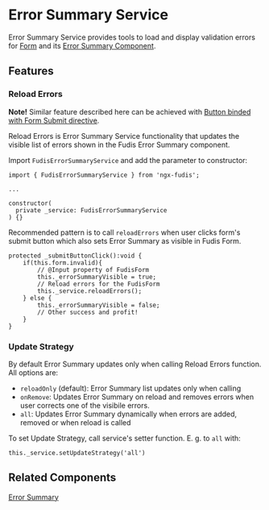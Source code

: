 
<Meta title="Services/Error Summary" />

# Error Summary Service

Error Summary Service provides tools to load and display validation errors for [Form](/docs/components-form-form--documentation) and its [Error Summary Component](/docs/components-form-error-summary--documentation).

## Features

### Reload Errors

**Note!** Similar feature described here can be achieved with [Button binded with Form Submit directive](/docs/directives-form-actions--documentation#form-submit-with-button).

Reload Errors is Error Summary Service functionality that updates the visible list of errors shown in the Fudis Error Summary component.

Import `FudisErrorSummaryService` and add the parameter to constructor:

```
import { FudisErrorSummaryService } from 'ngx-fudis';

...

constructor(
  private _service: FudisErrorSummaryService
) {}
```

Recommended pattern is to call `reloadErrors` when user clicks form's submit button which also sets Error Summary as visible in Fudis Form.

```
protected _submitButtonClick():void {
	if(this.form.invalid){
		// @Input property of FudisForm
		this._errorSummaryVisible = true;
		// Reload errors for the FudisForm
		this._service.reloadErrors();
	} else {
		this._errorSummaryVisible = false;
		// Other success and profit!
	}
}

```

### Update Strategy

By default Error Summary updates only when calling Reload Errors function. All options are:

- `reloadOnly` (default): Error Summary list updates only when calling
- `onRemove`: Updates Error Summary on reload and removes errors when user corrects one of the visibile errors.
- `all`: Updates Error Summary dynamically when errors are added, removed or when reload is called

To set Update Strategy, call service's setter function. E. g. to `all` with:

```
this._service.setUpdateStrategy('all')
```

## Related Components

[Error Summary](/docs/components-form-error-summary--documentation)
